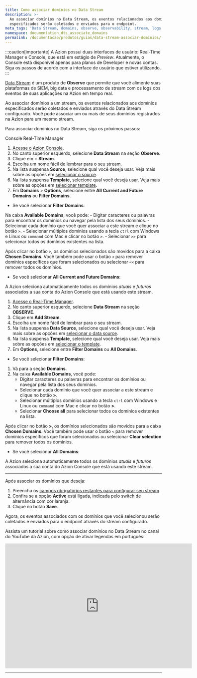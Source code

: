 ```yaml
---
title: Como associar domínios no Data Stream
description: >-
  Ao associar domínios no Data Stream, os eventos relacionados aos domínios
  especificados serão coletados e enviados para o endpoint.
meta_tags: 'Data Stream, domains, observe, observability, stream, logs'
namespace: documentation_dts_associate_domains
permalink: /documentacao/produtos/guias/data-stream-associar-dominios/
---
```



:::caution[importante]
A Azion possui duas interfaces de usuário: Real-Time Manager e Console, que está em estágio de *Preview*. Atualmente, o Console está disponível apenas para planos de Developer e novas contas. Siga os passos de acordo com a interface de usuário que estiver utilizando.
:::

[Data Stream](/pt-br/documentacao/produtos/observe/data-stream/) é um produto de **Observe** que permite que você alimente suas plataformas de SIEM, big data e processamento de stream com os logs dos eventos de suas aplicações na Azion em tempo real.

Ao associar domínios a um stream, os eventos relacionados aos domínios especificados serão coletados e enviados através do Data Stream configurado. Você pode associar um ou mais de seus domínios registrados na Azion para um mesmo stream.

Para associar domínios no Data Stream, siga os próximos passos:

<Tabs client:visible>
    <Fragment slot="tab.console">Console</Fragment>
    <Fragment slot="tab.rtm">Real-Time Manager</Fragment>

<Fragment slot="panel.console">

1. [Acesse o Azion Console](https://console.azion.com).
2. No canto superior esquerdo, selecione **Data Stream** na seção **Observe**.
3. Clique em **+ Stream**.
4. Escolha um nome fácil de lembrar para o seu stream.
5. Na lista suspensa **Source**, selecione qual você deseja usar. Veja mais sobre as opções em [selecionar o source](/pt-br/documentacao/produtos/observe/data-stream/#data-sources).
6. Na lista suspensa **Template**, selecione qual você deseja usar. Veja mais sobre as opções em [selecionar template](/pt-br/documentacao/produtos/observe/data-stream/#templates).
7. Em **Domains** > **Options**, selecione entre **All Current and Future Domains** ou **Filter Domains**.

- Se você selecionar **Filter Domains**:

Na caixa **Available Domains**, você pode:
    - Digitar caracteres ou palavras para encontrar os domínios ou navegar pela lista dos seus domínios.
    - Selecionar cada domínio que você quer associar a este stream e clique no botão `>`.
    - Selecionar múltiplos domínios usando a tecla `ctrl` com Windows e Linux ou `command` com Mac e clicar no botão `>`.
    - Selecionar `>>` para selecionar todos os domínios existentes na lista.

Após clicar no botão `>`, os domínios selecionados são movidos para a caixa **Chosen Domains**. Você também pode usar o botão `<` para remover domínios específicos que foram selecionados ou selecionar `<<` para remover todos os domínios.

- Se você selecionar **All Current and Future Domains**:

A Azion seleciona automaticamente todos os domínios *atuais* e *futuros* associados a sua conta do Azion Console que está usando este stream.

</Fragment>

<Fragment slot="panel.rtm">

1. [Acesse o Real-Time Manager](https://manager.azion.com/).
2. No canto superior esquerdo, selecione **Data Stream** na seção **OBSERVE**.
3. Clique em **Add Stream**.
4. Escolha um nome fácil de lembrar para o seu stream.
5. Na lista suspensa **Data Source**, selecione qual você deseja usar. Veja mais sobre as opções em [selecionar o data source](/pt-br/documentacao/produtos/observe/data-stream/#data-sources).
6. Na lista suspensa **Template**, selecione qual você deseja usar. Veja mais sobre as opções em [selecionar o template](/pt-br/documentacao/produtos/observe/data-stream/#templates).
7. Em **Options**, selecione entre **Filter Domains** ou **All Domains**.

- Se você selecionar **Filter Domains**:

1. Vá para a seção **Domains**.
2. Na caixa **Available Domains**, você pode:
    - Digitar caracteres ou palavras para encontrar os domínios ou navegar pela lista dos seus domínios.
    - Selecionar cada domínio que você quer associar a este stream e clique no botão **>**.
    - Selecionar múltiplos domínios usando a tecla `ctrl` com Windows e Linux ou `command` com Mac e clicar no botão **>**.
    - Selecionar **Choose all** para selecionar todos os domínios existentes na lista.

Após clicar no botão **>**, os domínios selecionados são movidos para a caixa **Chosen Domains**. Você também pode usar o botão `<` para remover domínios específicos que foram selecionados ou selecionar **Clear selection** para remover todos os domínios.

- Se você selecionar **All Domains**:

A Azion seleciona automaticamente todos os domínios *atuais* e *futuros* associados a sua conta do Azion Console que está usando este stream.

</Fragment>
</Tabs>

---

Após associar os domínios que deseja:

1. Preencha os [campos obrigatórios restantes para configurar seu stream](/pt-br/documentacao/produtos/guias/como-usar-data-stream/).
2. Confira se a opção **Active** está ligada, indicada pelo switch de alternância com cor laranja.
3. Clique no botão **Save**.

Agora, os eventos associados com os domínios que você selecionou serão coletados e enviados para o endpoint através do stream configurado.

Assista um tutorial sobre como associar domínios no Data Stream no canal do YouTube da Azion, com opção de ativar legendas em português:

<iframe
   src="https://www.youtube.com/embed/soyIbJW0VdQ"
   loading="lazy"
   width="600"
   height="400"
   title="How to associate domains on Data Stream"
   frameborder="0"
   allow="accelerometer; autoplay; clipboard-write; encrypted-media; gyroscope; picture-in-picture; web-share"
   allowfullscreen></iframe>

---







